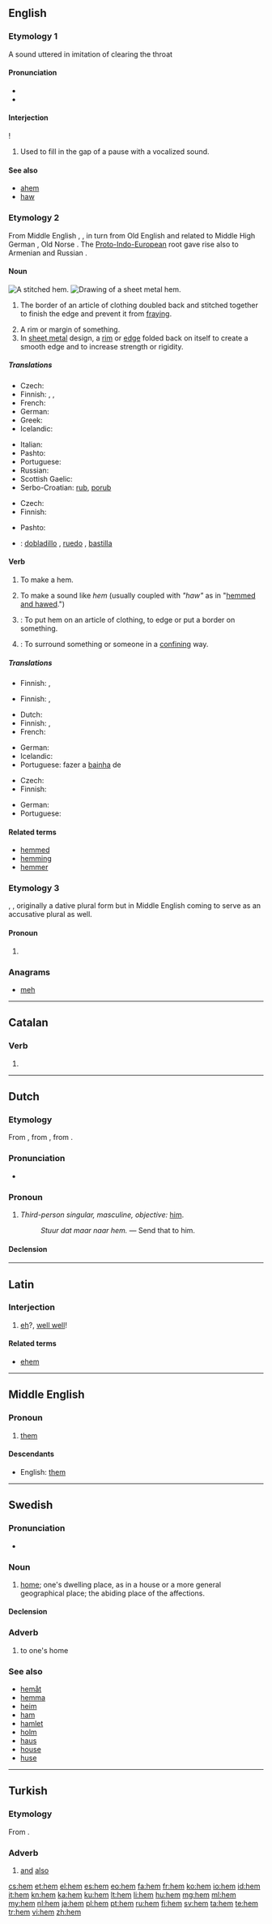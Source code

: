 ==English==

===Etymology 1===
A sound uttered in imitation of clearing the throat

====Pronunciation====
* {{audio|en-us-hem.ogg|Audio (US)}}
* {{rhymes|ɛm}}

====Interjection====
{{en-interj}}!

# Used to fill in the gap of a pause with a vocalized sound.

====See also====
* [[ahem]]
* [[haw]]

===Etymology 2===
From Middle English {{term|hem|lang=enm}}, {{term|hemm|lang=enm}}, in turn from Old English {{term|hemm|lang=ang}} and related to Middle High German {{term|hemmen||to hem in|lang=gmh}}, Old Norse {{term|hemja||to hem in, restrain|lang=non}}. The [[Proto-Indo-European]] root gave rise also to Armenian {{term|քամել|tr=k'amel||to press, wring|sc=Armn|lang=hy}} and Russian {{term|ком||lump|sc=Cyrl|tr=kom|lang=ru}}.

====Noun====
[[File:Fig. 7. Stitched hem.jpg|thumb|right|A stitched hem. ]]
[[File:Hem sheetmetal.png|thumb|right|Drawing of a sheet metal hem.]]
{{en-noun}}

# {{sewing}} The border of an article of clothing doubled back and stitched together to finish the edge and prevent it from [[fray]]ing.
# A rim or margin of something.
# In [[sheet metal]] design, a [[rim]] or [[edge]] folded back on itself to create a smooth edge and to increase strength or rigidity.

=====Translations=====
{{trans-top|border of an article of clothing doubled back and stitched together}}
* Czech: {{t|cs|lem|m}}
* Finnish: {{t-|fi|päärme}}, {{t-|fi|palle}}, {{t+|fi|helma}}
* French: {{t+|fr|ourlet|m}}
* German: {{t+|de|Saum|m}}
* Greek: {{t|el|στρίφωμα|n|tr=strifoma|sc=Grek}}
* Icelandic: {{t+|is|faldur|m}}
{{trans-mid}}
* Italian: {{t+|it|orlo|m}}
* Pashto: {{t+|ps|لمن|f|tr=lamən|sc=ps-Arab|xs=Pashto}}
* Portuguese: {{t+|pt|bainha|f}}
* Russian: {{t|ru|подшитый}} {{t+|ru|край|m}}
* Scottish Gaelic: {{t|gd|fàitheam|m}}
* Serbo-Croatian: [[rub]], [[porub]]
{{trans-bottom}}

{{trans-top|rim or margin}}
* Czech: {{t|cs|obruba|f}}
* Finnish: {{t+|fi|helma}}
{{trans-mid}}
* Pashto: {{t+|ps|لمن|f|tr=lamən|sc=ps-Arab|xs=Pashto}}
{{trans-bottom}}

{{checktrans-top}}
* {{ttbc|es}}: [[dobladillo]] {{m}}, [[ruedo]] {{m}}, [[bastilla]] {{f}}
{{trans-bottom}}

====Verb====
{{en-verb|hem|m|ing}}

# {{intransitive}} {{qualifier|in sewing}} To make a hem.
# {{intransitive}} {{qualifier|in speaking}} To make a sound like ''hem'' (usually coupled with ''"haw"'' as in "[[hem and haw|hemmed and hawed]].")
# {{transitive}}: To put hem on an article of clothing, to edge or put a border on something.
# {{transitive}}: To surround something or someone in a [[confine|confining]] way.

=====Translations=====
{{trans-top|to make a hem}}
* Finnish: {{t-|fi|päärmätä}}, {{t-|fi|paltata}}
{{trans-mid}}
{{trans-bottom}}

{{trans-top|to make a sound like "hem"}}
* Finnish: {{t+|fi|hymähtää}} {{qualifier|once}}, {{t|fi|hymähdellä}} {{qualifier|repeatedly}}
{{trans-mid}}
{{trans-bottom}}

{{trans-top|to put hem on an article of clothing}}
* Dutch: {{t+|nl|zomen}}
* Finnish: {{t-|fi|päärmätä}}, {{t-|fi|paltata}}
* French: {{t+|fr|ourler}}
{{trans-mid}}
* German: {{t-|de|säumen}}
* Icelandic: {{t-|is|falda}}
* Portuguese: fazer a [[bainha]] de
{{trans-bottom}}

{{trans-top|to surround something or someone in a confining way}}
* Czech: {{t|cs|lemovat}}
* Finnish: {{t-|fi|ympäröidä}}
{{trans-mid}}
* German: {{t+|de|einengen}}
* Portuguese: {{t+|pt|cercar}}
{{trans-bottom}}

====Related terms====
* [[hemmed]]
* [[hemming]]
* [[hemmer]]

===Etymology 3===
{{etyl|ang}} {{term|him|lang=ang}}, {{term|heom|lang=ang}}, originally a dative plural form but in Middle English coming to serve as an accusative plural as well.

====Pronoun====
{{head|en|pronoun}}

# {{obsolete form of|'em}}

===Anagrams===
* [[meh#English|meh]]

----

==Catalan==

===Verb===
{{head|ca|verb form}}

# {{ca-verb form of|p=1|n=pl|t=pres|m=ind|haver}}

----

==Dutch==

===Etymology===
From {{etyl|dum|nl}} {{term|hem|lang=dum}}, from {{etyl|odt|nl}} {{term|himo|lang=odt}}, from {{proto|Germanic|himmai|lang=nl}}.

===Pronunciation===
* {{IPA|/ɦɛm/|lang=nl}}

===Pronoun===
{{head|nl|pronoun}}

# {{personal|lang=nl}} ''Third-person singular, masculine, objective:'' [[him]].
#: ''Stuur dat maar naar hem.'' &mdash; Send that to him.

====Declension====
{{nl-decl-personal pronouns}}

----

==Latin==

===Interjection===
{{la-interj}}

# [[eh]]?, [[well well]]! {{gloss|expressing surprise}}

====Related terms====
* [[ehem]]

----

==Middle English==
<!--this Middle English entry was created using Template:new enm entry-->

===Pronoun===
{{head|enm|pronoun}}

# [[them]]

====Descendants====
* English: [[them]]

----

==Swedish==

===Pronunciation===
* {{audio|Sv-hem.ogg|audio}}

===Noun===
{{sv-noun|g=n}}

# [[home]]; one's dwelling place, as in a house or a more general geographical place; the abiding place of the affections.

====Declension====
{{sv-noun-irreg-n|2=hemmet|4=hemmen}}

===Adverb===
{{head|sv|adverb}}

# to one's home

===See also===
* [[hemåt]]
* [[hemma]]
* [[heim]]
* [[ham]]
* [[hamlet]]
* [[holm]]
* [[haus]]
* [[house]]
* [[huse]]

----

==Turkish==

===Etymology===
From {{etyl|fa|tr}} {{term|هم|lang=fa|sc=fa-Arab|tr=ham}}.

===Adverb===
{{head|tr|adverb}}

# [[and]] [[also]]

[[cs:hem]]
[[et:hem]]
[[el:hem]]
[[es:hem]]
[[eo:hem]]
[[fa:hem]]
[[fr:hem]]
[[ko:hem]]
[[io:hem]]
[[id:hem]]
[[it:hem]]
[[kn:hem]]
[[ka:hem]]
[[ku:hem]]
[[lt:hem]]
[[li:hem]]
[[hu:hem]]
[[mg:hem]]
[[ml:hem]]
[[my:hem]]
[[nl:hem]]
[[ja:hem]]
[[pl:hem]]
[[pt:hem]]
[[ru:hem]]
[[fi:hem]]
[[sv:hem]]
[[ta:hem]]
[[te:hem]]
[[tr:hem]]
[[vi:hem]]
[[zh:hem]]